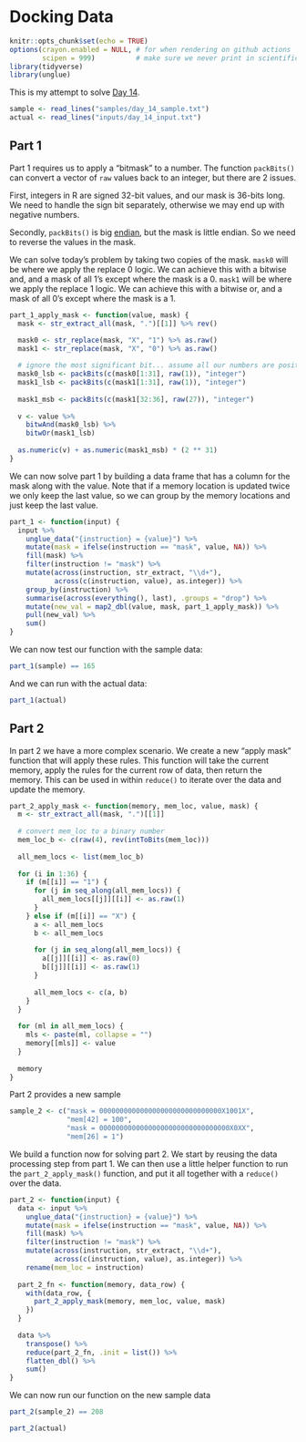 # Docking Data

```r
knitr::opts_chunk$set(echo = TRUE)
options(crayon.enabled = NULL, # for when rendering on github actions
        scipen = 999)          # make sure we never print in scientific notation
library(tidyverse)
library(unglue)
```

This is my attempt to solve [Day 14](https://adventofcode.com/2021/day/14).

```r
sample <- read_lines("samples/day_14_sample.txt")
actual <- read_lines("inputs/day_14_input.txt")
```

## Part 1

Part 1 requires us to apply a "bitmask" to a number. The function `packBits()` can convert a vector of `raw` values
back to an integer, but there are 2 issues.

First, integers in R are signed 32-bit values, and our mask is 36-bits long. We need to handle the sign bit separately,
otherwise we may end up with negative numbers.

Secondly, `packBits()` is big [endian](https://en.wikipedia.org/wiki/Endianness), but the mask is little endian. So we
need to reverse the values in the mask.

We can solve today's problem by taking two copies of the mask. `mask0` will be where we apply the replace 0 logic. We
can achieve this with a bitwise and, and a mask of all 1's except where the mask is a 0. `mask1` will be where we apply
the replace 1 logic. We can achieve this with a bitwise or, and a mask of all 0's except where the mask is a 1.

```r
part_1_apply_mask <- function(value, mask) {
  mask <- str_extract_all(mask, ".")[[1]] %>% rev()

  mask0 <- str_replace(mask, "X", "1") %>% as.raw()
  mask1 <- str_replace(mask, "X", "0") %>% as.raw()
  
  # ignore the most significant bit... assume all our numbers are positive...
  mask0_lsb <- packBits(c(mask0[1:31], raw(1)), "integer")
  mask1_lsb <- packBits(c(mask1[1:31], raw(1)), "integer")
  
  mask1_msb <- packBits(c(mask1[32:36], raw(27)), "integer")
  
  v <- value %>%
    bitwAnd(mask0_lsb) %>%
    bitwOr(mask1_lsb)
  
  as.numeric(v) + as.numeric(mask1_msb) * (2 ** 31)
}
```

We can now solve part 1 by building a data frame that has a column for the mask along with the value. Note that if a
memory location is updated twice we only keep the last value, so we can group by the memory locations and just keep
the last value.

```r
part_1 <- function(input) {
  input %>%
    unglue_data("{instruction} = {value}") %>%
    mutate(mask = ifelse(instruction == "mask", value, NA)) %>%
    fill(mask) %>%
    filter(instruction != "mask") %>%
    mutate(across(instruction, str_extract, "\\d+"),
           across(c(instruction, value), as.integer)) %>%
    group_by(instruction) %>%
    summarise(across(everything(), last), .groups = "drop") %>%
    mutate(new_val = map2_dbl(value, mask, part_1_apply_mask)) %>%
    pull(new_val) %>%
    sum()
}
```

We can now test our function with the sample data:

```r
part_1(sample) == 165
```

And we can run with the actual data:

```r
part_1(actual)
```

## Part 2

In part 2 we have a more complex scenario. We create a new "apply mask" function that will apply these rules. This
function will take the current memory, apply the rules for the current row of data, then return the memory. This can be
used in within `reduce()` to iterate over the data and update the memory.

```r
part_2_apply_mask <- function(memory, mem_loc, value, mask) {
  m <- str_extract_all(mask, ".")[[1]]
  
  # convert mem_loc to a binary number
  mem_loc_b <- c(raw(4), rev(intToBits(mem_loc)))
  
  all_mem_locs <- list(mem_loc_b)
  
  for (i in 1:36) {
    if (m[[i]] == "1") {
      for (j in seq_along(all_mem_locs)) {
        all_mem_locs[[j]][[i]] <- as.raw(1)
      }
    } else if (m[[i]] == "X") {
      a <- all_mem_locs
      b <- all_mem_locs
      
      for (j in seq_along(all_mem_locs)) {
        a[[j]][[i]] <- as.raw(0)
        b[[j]][[i]] <- as.raw(1)
      }
      
      all_mem_locs <- c(a, b)
    }
  }
  
  for (ml in all_mem_locs) {
    mls <- paste(ml, collapse = "")
    memory[[mls]] <- value
  }
  
  memory
}
```

Part 2 provides a new sample

```r
sample_2 <- c("mask = 000000000000000000000000000000X1001X",
              "mem[42] = 100",
              "mask = 00000000000000000000000000000000X0XX",
              "mem[26] = 1")
```

We build a function now for solving part 2. We start by reusing the data processing step from part 1. We can then use
a little helper function to run the `part_2_apply_mask()` function, and put it all together with a `reduce()` over the
data.

```r
part_2 <- function(input) {
  data <- input %>%
    unglue_data("{instruction} = {value}") %>%
    mutate(mask = ifelse(instruction == "mask", value, NA)) %>%
    fill(mask) %>%
    filter(instruction != "mask") %>%
    mutate(across(instruction, str_extract, "\\d+"),
           across(c(instruction, value), as.integer)) %>%
    rename(mem_loc = instruction)
  
  part_2_fn <- function(memory, data_row) {
    with(data_row, {
      part_2_apply_mask(memory, mem_loc, value, mask)
    })
  }
  
  data %>%
    transpose() %>%
    reduce(part_2_fn, .init = list()) %>%
    flatten_dbl() %>%
    sum()
}
```

We can now run our function on the new sample data

```r
part_2(sample_2) == 208
```

```r
part_2(actual)
```


